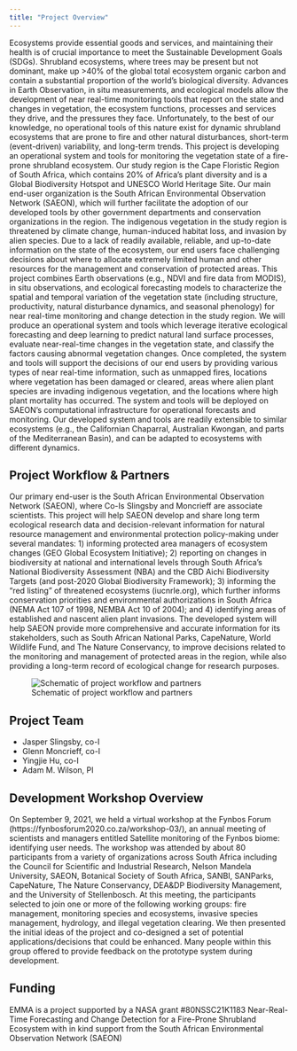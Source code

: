 ```yaml
---
title: "Project Overview"
---
```


Ecosystems provide essential goods and services, and maintaining their health is of crucial importance to meet the Sustainable Development Goals (SDGs). Shrubland ecosystems, where trees may be present but not dominant, make up \>40% of the global total ecosystem organic carbon and contain a substantial proportion of the world’s biological diversity. Advances in Earth Observation, in situ measurements, and ecological models allow the development of near real-time monitoring tools that report on the state and changes in vegetation, the ecosystem functions, processes and services they drive, and the pressures they face. Unfortunately, to the best of our knowledge, no operational tools of this nature exist for dynamic shrubland ecosystems that are prone to fire and other natural disturbances, short-term (event-driven) variability, and long-term trends. This project is developing an operational system and tools for monitoring the vegetation state of a fire-prone shrubland ecosystem. Our study region is the Cape Floristic Region of South Africa, which contains 20% of Africa’s plant diversity and is a Global Biodiversity Hotspot and UNESCO World Heritage Site. Our main end-user organization is the South African Environmental Observation Network (SAEON), which will further facilitate the adoption of our developed tools by other government departments and conservation organizations in the region. The indigenous vegetation in the study region is threatened by climate change, human-induced habitat loss, and invasion by alien species. Due to a lack of readily available, reliable, and up-to-date information on the state of the ecosystem, our end users face challenging decisions about where to allocate extremely limited human and other resources for the management and conservation of protected areas. This project combines Earth observations (e.g., NDVI and fire data from MODIS), in situ observations, and ecological forecasting models to characterize the spatial and temporal variation of the vegetation state (including structure, productivity, natural disturbance dynamics, and seasonal phenology) for near real-time monitoring and change detection in the study region. We will produce an operational system and tools which leverage iterative ecological forecasting and deep learning to predict natural land surface processes, evaluate near-real-time changes in the vegetation state, and classify the factors causing abnormal vegetation changes. Once completed, the system and tools will support the decisions of our end users by providing various types of near real-time information, such as unmapped fires, locations where vegetation has been damaged or cleared, areas where alien plant species are invading indigenous vegetation, and the locations where high plant mortality has occurred. The system and tools will be deployed on SAEON’s computational infrastructure for operational forecasts and monitoring. Our developed system and tools are readily extensible to similar ecosystems (e.g., the Californian Chaparral, Australian Kwongan, and parts of the Mediterranean Basin), and can be adapted to ecosystems with different dynamics.

## Project Workflow & Partners

Our primary end-user is the South African Environmental Observation Network (SAEON), where Co-Is Slingsby and Moncrieff are associate scientists. This project will help SAEON develop and share long term ecological research data and decision-relevant information for natural resource management and environmental protection policy-making under several mandates: 1) informing protected area managers of ecosystem changes (GEO Global Ecosystem Initiative); 2) reporting on changes in biodiversity at national and international levels through South Africa’s National Biodiversity Assessment (NBA) and the CBD Aichi Biodiversity Targets (and post-2020 Global Biodiversity Framework); 3) informing the “red listing” of threatened ecosystems (iucnrle.org), which further informs conservation priorities and environmental authorizations in South Africa (NEMA Act 107 of 1998, NEMBA Act 10 of 2004); and 4) identifying areas of established and nascent alien plant invasions. The developed system will help SAEON provide more comprehensive and accurate information for its stakeholders, such as South African National Parks, CapeNature, World Wildlife Fund, and The Nature Conservancy, to improve decisions related to the monitoring and management of protected areas in the region, while also providing a long-term record of ecological change for research purposes.

![Schematic of project workflow and partners](img/emma_workflow.png){fig-align="center"}

## Project Team

-   Jasper Slingsby, co-I
-   Glenn Moncrieff, co-I
-   Yingjie Hu, co-I
-   Adam M. Wilson, PI

## Development Workshop Overview

On September 9, 2021, we held a virtual workshop at the Fynbos Forum (https://fynbosforum2020.co.za/workshop-03/), an annual meeting of scientists and managers entitled Satellite monitoring of the Fynbos biome: identifying user needs. The workshop was attended by about 80 participants from a variety of organizations across South Africa including the Council for Scientific and Industrial Research, Nelson Mandela University, SAEON, Botanical Society of South Africa, SANBI, SANParks, CapeNature, The Nature Conservancy, DEA&DP Biodiversity Management, and the University of Stellenbosch. At this meeting, the participants selected to join one or more of the following working groups: fire management, monitoring species and ecosystems, invasive species management, hydrology, and illegal vegetation clearing. We then presented the initial ideas of the project and co-designed a set of potential applications/decisions that could be enhanced. Many people within this group offered to provide feedback on the prototype system during development.

## Funding

EMMA is a project supported by a NASA grant #80NSSC21K1183 Near-Real-Time Forecasting and Change Detection for a Fire-Prone Shrubland Ecosystem with in kind support from the South African Environmental Observation Network (SAEON)
